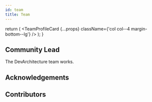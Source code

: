 ```yaml
---
id: team
title: Team
---
```



  return (
    <TeamProfileCard {...props} className={'col col--4 margin-bottom--lg'} />
  );
} 

## Community Lead

The DevArchitecture team works.

<div className="row">
    <TeamProfileCardCol
    name="Kerem Varış"
    githubUrl="https://github.com/keremvaris"
    linkedinUrl="https://www.linkedin.com/in/keremvaris/">   
  </TeamProfileCardCol>
 <TeamProfileCardCol
    name="Engin Demiroğ"
    githubUrl="https://github.com/engindemirog"
    linkedinUrl="https://www.linkedin.com/in/engindemirog/">   
  </TeamProfileCardCol>
  <TeamProfileCardCol
    name="Murat Kurtboğan"
    githubUrl="https://github.com/kurtbogan88"
    linkedinUrl="https://www.linkedin.com/in/murat-kurtbogan-00691561/">    
  </TeamProfileCardCol> 
</div>

## Acknowledgements
<div className="row">
<TeamProfileCardCol
    name="Güçlü Ongun"
    githubUrl="https://github.com/gongun"   
    linkedinUrl="#">      
  </TeamProfileCardCol>
 <TeamProfileCardCol
    name="Halil İbrahim Duymaz"
    githubUrl="https://github.com/irpg7"
    linkedinUrl="https://www.linkedin.com/in/halil-ibrahim-duymaz-b42a66184/">    
  </TeamProfileCardCol>
   <TeamProfileCardCol
    name="Hüseyin Berber"
    githubUrl="https://github.com/Huseyinb"
    linkedinUrl="https://www.linkedin.com/in/hüseyin-berber-a4875b15a/">    
  </TeamProfileCardCol>
   <TeamProfileCardCol
    name="Ceren Budak"
    githubUrl="https://github.com/cerenbdk"
    linkedinUrl="https://www.linkedin.com/in/ceren-budak-908b08125/">    
  </TeamProfileCardCol>
  <TeamProfileCardCol
    name="Muhammed Taşkıran"
    githubUrl="https://github.com/mtaskiran"
    linkedinUrl="https://www.linkedin.com/in/mtaskiran06/">    
  </TeamProfileCardCol>
  <TeamProfileCardCol
    name="Onur Köktaş"
    githubUrl="https://github.com/onurkoktas"
    linkedinUrl="https://www.linkedin.com/in/onur-koktas/">    
  </TeamProfileCardCol>
   <TeamProfileCardCol
    name="Veli Görgülü"
    githubUrl="https://github.com/VeliGorgulu"
    linkedinUrl="https://www.linkedin.com/in/veligorgulu/">    
  </TeamProfileCardCol>     
  </div>

  ## Contributors
<div className="row">
<TeamProfileCardCol
    name="Namık Barış İdil"
    githubUrl="https://github.com/namikbarisidil"   
    linkedinUrl="https://www.linkedin.com/in/namik-baris-idil/">      
  </TeamProfileCardCol>
 <TeamProfileCardCol
    name="Onurkan Bakırcı"
    githubUrl="https://github.com/onurkanbakirci"
    linkedinUrl="#">    
  </TeamProfileCardCol>
   <TeamProfileCardCol
    name="Veysel MUTLU"
    githubUrl="https://github.com/vmutlu"
    linkedinUrl="#">    
  </TeamProfileCardCol>
   <TeamProfileCardCol
    name="Coşkun Deniz"
    githubUrl="https://github.com/coskundeniz89"
    linkedinUrl="#">    
  </TeamProfileCardCol>
   <TeamProfileCardCol
    name="Nihat Çelik"
    githubUrl="https://github.com/NihatCelik"
    linkedinUrl="#">    
  </TeamProfileCardCol>
  <TeamProfileCardCol
    name="İlker Öğütcü"
    githubUrl="https://github.com/ilkerogutcu"
    linkedinUrl="#">    
  </TeamProfileCardCol>
   <TeamProfileCardCol
    name="Mustafa Zuvin"
    githubUrl="https://github.com/mzuvin"
    linkedinUrl="#">    
  </TeamProfileCardCol>
  <TeamProfileCardCol
    name="Furkan Altaca"
    githubUrl="https://github.com/furkanaltaca"
    linkedinUrl="#">    
  </TeamProfileCardCol>
  <TeamProfileCardCol
    name="Doğukan TATAR"
    githubUrl="https://github.com/Dgknttr"
    linkedinUrl="#">    
  </TeamProfileCardCol>
  <TeamProfileCardCol
    name="Uğur YEŞİLBAŞ"
    githubUrl="https://github.com/uguryesilbas"
    linkedinUrl="https://www.linkedin.com/in/uguryesilbas/">    
  </TeamProfileCardCol>
  <TeamProfileCardCol
    name="Gorkem Ridvan"
    githubUrl="https://github.com/sugrado"
    linkedinUrl="#">    
  </TeamProfileCardCol>
   <TeamProfileCardCol
    name="mkozen"
    githubUrl="https://github.com/mkozen"
    linkedinUrl="#">    
  </TeamProfileCardCol>
  <TeamProfileCardCol
    name="Ali Esenli"
    githubUrl="https://github.com/aliesenli"
    linkedinUrl="#">    
  </TeamProfileCardCol>
  <TeamProfileCardCol
    name="Serdar Güngör"
    githubUrl="https://github.com/serdargungor"
    linkedinUrl="#">    
  </TeamProfileCardCol>
  <TeamProfileCardCol
    name="Burak KIRBAĞ"
    githubUrl="https://github.com/burakkirbag"
    linkedinUrl="#">    
  </TeamProfileCardCol>
   <TeamProfileCardCol
    name="Muzaffer AKYIL"
    githubUrl="https://github.com/victorioustr"
    linkedinUrl="https://www.linkedin.com/in/muzafferakyil/">    
  </TeamProfileCardCol>
   <TeamProfileCardCol
    name="Burak HALEFOGLU"
    githubUrl="https://github.com/burakhalefoglu/"
    linkedinUrl="https://www.linkedin.com/in/burakhalefoglu/">    
  </TeamProfileCardCol>
  </div>
